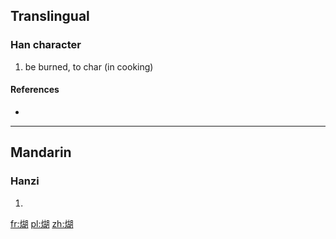 ==Translingual==

===Han character===
{{Han char|rn=86|rad=火|as=09|sn=13|four=|canj=火十口月 (FJRB)}}

# be burned, to char (in cooking)

====References====
* {{Han ref|kx=0678.161|dkj=19261|hdz=32215.050|uh=7173|ud=29043}}

----

==Mandarin==

===Hanzi===
{{cmn-hanzi|pin=[[hú]] ([[hu2]]), [[wěn]] ([[wen3]]), [[yùn]] ([[yun4]])|wg=hu<sup>2</sup>, wen<sup>3</sup>, yün<sup>4</sup>}}

# {{defn|lang=cmn|sort=火09}}

[[fr:煳]]
[[pl:煳]]
[[zh:煳]]